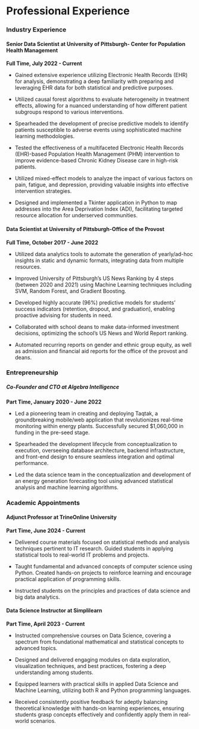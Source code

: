# Professional Experience

::: {.panel-tabset .nav-pills}

### Industry Experience

#### Senior Data Scientist at University of Pittsburgh- Center for Population Health Management

**Full Time, July 2022 - Current**

-   Gained extensive experience utilizing Electronic Health Records (EHR) for analysis, demonstrating a deep familiarity with preparing and leveraging EHR data for both statistical and predictive purposes.

-   Utilized causal forest algorithms to evaluate heterogeneity in treatment effects, allowing for a nuanced understanding of how different patient subgroups respond to various interventions.

-   Spearheaded the development of precise predictive models to identify patients susceptible to adverse events using sophisticated machine learning methodologies.

-   Tested the effectiveness of a multifaceted Electronic Health Records (EHR)-based Population Health Management (PHM) intervention to improve evidence-based Chronic Kidney Disease care in high-risk patients.

-   Utilized mixed-effect models to analyze the impact of various factors on pain, fatigue, and depression, providing valuable insights into effective intervention strategies.

-   Designed and implemented a Tkinter application in Python to map addresses into the Area Deprivation Index (ADI), facilitating targeted resource allocation for underserved communities.

#### Data Scientist at University of Pittsburgh-Office of the Provost

**Full Time, October 2017 - June 2022**

-   Utilized data analytics tools to automate the generation of yearly/ad-hoc insights in static and dynamic formats, integrating data from multiple resources.

-   Improved University of Pittsburgh's US News Ranking by 4 steps (between 2020 and 2021) using Machine Learning techniques including SVM, Random Forest, and Gradient Boosting.

-   Developed highly accurate (96%) predictive models for students' success indicators (retention, dropout, and graduation), enabling proactive advising for students in need.

-   Collaborated with school deans to make data-informed investment decisions, optimizing the school's US News and World Report ranking.

-   Automated recurring reports on gender and ethnic group equity, as well as admission and financial aid reports for the office of the provost and deans.

### Entrepreneurship

##### Co-Founder and CTO at Algebra Intelligence

**Part Time, January 2020 - June 2022**

- Led a pioneering team in creating and deploying Taqtak, a groundbreaking mobile/web application that
revolutionizes real-time monitoring within energy plants. Successfully secured $1,060,000 in funding in
the pre-seed stage.

- Spearheaded the development lifecycle from conceptualization to execution, overseeing database
architecture, backend infrastructure, and front-end design to ensure seamless integration and optimal
performance.

- Led the data science team in the conceptualization and development of an energy generation forecasting
tool using advanced statistical analysis and machine learning algorithms.

### Academic Appointments

#### Adjunct Professor at TrineOnline University

**Part Time, June 2024 - Current**

-   Delivered course materials focused on statistical methods and analysis techniques pertinent to IT research. Guided students in applying statistical tools to real-world IT problems and projects.
-   Taught fundamental and advanced concepts of computer science using Python. Created hands-on projects to reinforce learning and encourage practical application of programming skills.

-   Instructed students on the principles and practices of data science and big data analytics.

#### Data Science Instructor at Simplilearn

**Part Time, April 2023 - Current**

-   Instructed comprehensive courses on Data Science, covering a spectrum from foundational mathematical and statistical concepts to advanced topics.

-   Designed and delivered engaging modules on data exploration, visualization techniques, and best practices, fostering a deep understanding among students.

-   Equipped learners with practical skills in applied Data Science and Machine Learning, utilizing both R and Python programming languages.

-   Received consistently positive feedback for adeptly balancing theoretical knowledge with hands-on learning experiences, ensuring students grasp concepts effectively and confidently apply them in real-world scenarios.

:::